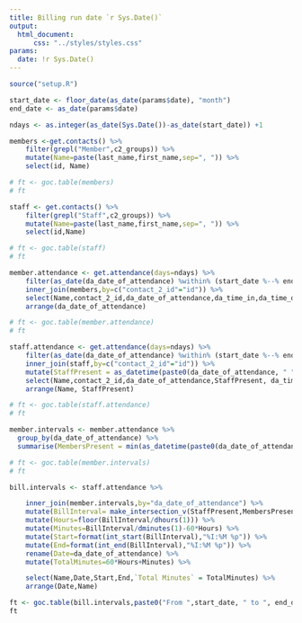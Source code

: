 ```yaml
---
title: Billing run date `r Sys.Date()`
output:
  html_document:
      css: "../styles/styles.css"
params:
  date: !r Sys.Date()
---
```

```r
source("setup.R")
```
```r
start_date <- floor_date(as_date(params$date), "month")
end_date <- as_date(params$date)

ndays <- as.integer(as_date(Sys.Date())-as_date(start_date)) +1

members <-get.contacts() %>%
    filter(grepl("Member",c2_groups)) %>%
    mutate(Name=paste(last_name,first_name,sep=", ")) %>%
    select(id, Name)

# ft <- goc.table(members)
# ft

staff <- get.contacts() %>%
    filter(grepl("Staff",c2_groups)) %>%
    mutate(Name=paste(last_name,first_name,sep=", ")) %>%
    select(id,Name)

# ft <- goc.table(staff)
# ft

member.attendance <- get.attendance(days=ndays) %>%
    filter(as_date(da_date_of_attendance) %within% (start_date %--% end_date)) %>%
    inner_join(members,by=c("contact_2_id"="id")) %>%
    select(Name,contact_2_id,da_date_of_attendance,da_time_in,da_time_out) %>%
    arrange(da_date_of_attendance)

# ft <- goc.table(member.attendance)
# ft

staff.attendance <- get.attendance(days=ndays) %>%
    filter(as_date(da_date_of_attendance) %within% (start_date %--% end_date)) %>%
    inner_join(staff,by=c("contact_2_id"="id")) %>%
    mutate(StaffPresent = as_datetime(paste0(da_date_of_attendance, " ", da_time_in)) %--% as_datetime(paste0(da_date_of_attendance, " ", da_time_out))) %>%
    select(Name,contact_2_id,da_date_of_attendance,StaffPresent, da_time_in, da_time_out) %>%
    arrange(Name, StaffPresent)

# ft <- goc.table(staff.attendance)
# ft

member.intervals <- member.attendance %>%
  group_by(da_date_of_attendance) %>%
  summarise(MembersPresent = min(as_datetime(paste0(da_date_of_attendance, " ", da_time_in)), na.rm=T) %--% max(as_datetime(paste0(da_date_of_attendance, " ", da_time_out)), na.rm=T))

# ft <- goc.table(member.intervals)
# ft
```

```r

bill.intervals <- staff.attendance %>%

    inner_join(member.intervals,by="da_date_of_attendance") %>%
    mutate(BillInterval= make_intersection_v(StaffPresent,MembersPresent)) %>%
    mutate(Hours=floor(BillInterval/dhours(1))) %>%
    mutate(Minutes=BillInterval/dminutes(1)-60*Hours) %>%
    mutate(Start=format(int_start(BillInterval),"%I:%M %p")) %>%
    mutate(End=format(int_end(BillInterval),"%I:%M %p")) %>%
    rename(Date=da_date_of_attendance) %>%
    mutate(TotalMinutes=60*Hours+Minutes) %>%

    select(Name,Date,Start,End,`Total Minutes` = TotalMinutes) %>%
    arrange(Date,Name)

ft <- goc.table(bill.intervals,paste0("From ",start_date, " to ", end_date))
ft

```


